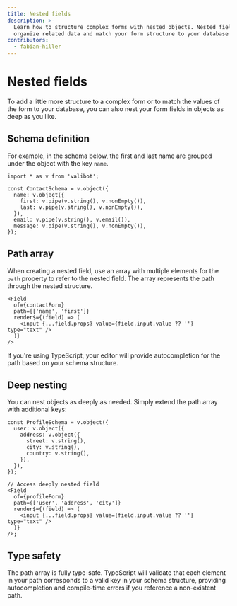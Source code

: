 ```yaml
---
title: Nested fields
description: >-
  Learn how to structure complex forms with nested objects. Nested fields help
  organize related data and match your form structure to your database schema.
contributors:
  - fabian-hiller
---
```



# Nested fields

To add a little more structure to a complex form or to match the values of the form to your database, you can also nest your form fields in objects as deep as you like.

## Schema definition

For example, in the schema below, the first and last name are grouped under the object with the key `name`.

```tsx
import * as v from 'valibot';

const ContactSchema = v.object({
  name: v.object({
    first: v.pipe(v.string(), v.nonEmpty()),
    last: v.pipe(v.string(), v.nonEmpty()),
  }),
  email: v.pipe(v.string(), v.email()),
  message: v.pipe(v.string(), v.nonEmpty()),
});
```

## Path array

When creating a nested field, use an array with multiple elements for the `path` property to refer to the nested field. The array represents the path through the nested structure.

```tsx
<Field
  of={contactForm}
  path={['name', 'first']}
  render$={(field) => (
    <input {...field.props} value={field.input.value ?? ''} type="text" />
  )}
/>
```

If you're using TypeScript, your editor will provide autocompletion for the path based on your schema structure.

## Deep nesting

You can nest objects as deeply as needed. Simply extend the path array with additional keys:

```tsx
const ProfileSchema = v.object({
  user: v.object({
    address: v.object({
      street: v.string(),
      city: v.string(),
      country: v.string(),
    }),
  }),
});

// Access deeply nested field
<Field
  of={profileForm}
  path={['user', 'address', 'city']}
  render$={(field) => (
    <input {...field.props} value={field.input.value ?? ''} type="text" />
  )}
/>;
```

## Type safety

The path array is fully type-safe. TypeScript will validate that each element in your path corresponds to a valid key in your schema structure, providing autocompletion and compile-time errors if you reference a non-existent path.
